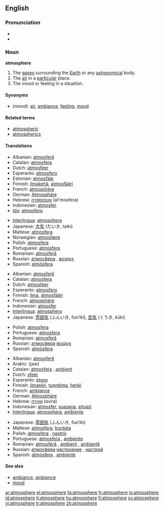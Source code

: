 ==English==

===Pronunciation===
*{{IPA|/ˈætməsˌfɪɹ/ ([[w:General American|GA]]), /ˈɑtməsˌfɛə/ ([[w:Received Pronunciation|RP]])}}
*{{audio|en-us-atmosphere.ogg|Audio (US)}}

===Noun===
'''atmosphere'''

# The [[gas]]es surrounding the [[Earth]] or any [[astronomical]] body.
# The [[air]] in a [[particular]] place.
# The mood or feeling in a situation.

====Synonyms====
*(''mood''): [[air]], [[ambiance]], [[feeling]], [[mood]]

====Related terms====
*[[atmospheric]]
*[[atmospherics]]

====Translations====
{{trans-top|gases surrounding the Earth}}
*Albanian: [[atmosferë]]
*Catalan: [[atmosfera]] {{f}}
*Dutch: [[atmosfeer]] {{m}}
*Esperanto: [[atmosfero]]
*Estonian: [[atmosfäär]]
*Finnish: [[ilmakehä]], [[atmosfääri]]
*French: [[atmosphère]] {{m}}
*German: [[Atmosphäre]] {{f}}
*Hebrew: [[אטמוספרה]] (at'mosfera) {{f}}
*Indonesian: [[atmosfer]]
*[[Ido]]: [[atmosfero]]
{{trans-mid}}
*[[Interlingua]]: [[atmosphera]]
*Japanese: [[大気]] (たいき, taiki)
*Maltese: [[atmosfera]] {{f}}
*Norwegian: [[atmosfære]] {{m}}
*Polish: [[atmosfera]] {{f}}
*Portuguese: [[atmosfera]] {{f}}
*Romanian: [[atmosferă]] {{f}}
*Russian: [[атмосфера]] {{f}}, [[воздух]] {{m}}
*Spanish: [[atmósfera]] {{f}}
{{trans-bottom}}

{{trans-top|air in a particular place}}
*Albanian: [[atmosferë]]
*Catalan: [[atmosfera]] {{f}}
*Dutch: [[atmosfeer]] {{m}}
*Esperanto: [[atmosfero]]
*Finnish: [[ilma]], [[atmosfääri]]
*French: [[atmosphère]] {{m}}
*Indonesian: [[atmosfer]]
*[[Interlingua]]: [[atmosphera]]
*Japanese: [[雰囲気]] (ふんいき, fun’iki), [[空気]] (くうき, kūki)
{{trans-mid}}
*Polish: [[atmosfera]] {{f}}
*Portuguese: [[atmosfera]] {{f}}
*Romanian: [[atmosferă]] {{f}}
*Russian: [[атмосфера]] {{f}} [[воздух]] {{m}}
*Spanish: [[atmósfera]] {{f}}
{{trans-bottom}}

{{trans-top|mood or feeling}}
*Albanian: [[atmosferë]]
*Arabic: {{ARchar|[[جو]]}} (jaw)
*Catalan: [[atmosfera]] {{f}}, [[ambient]] {{m}}
*Dutch: [[sfeer]] {{m}}
*Esperanto: [[etoso]]
*Finnish: [[ilmapiiri]], [[tunnelma]], [[henki]]
*French: [[ambiance]] {{f}}
*German: [[Atmosphäre]]  {{f}}
*Hebrew: [[אווירה]] (avira) {{f}}
*Indonesian: [[atmosfer]], [[suasana]], [[situasi]]
*[[Interlingua]]: [[atmosphera]], [[ambiente]]
{{trans-mid}}
*Japanese: [[雰囲気]] (ふんいき, fun’iki)
*Maltese: [[atmosfera]], [[burdata]]
*Polish: [[atmosfera]] {{f}}, [[nastrój]] {{m}}
*Portuguese: [[atmosfera]] {{f}}, [[ambiente]] {{m}}
*Romanian: [[atmosferă]] {{f}}, [[ambient]] {{m}}, [[ambianţă]] {{f}}
*Russian: [[атмосфера]] {{f}} [[настроение]] {{n}}, [[настрой]] {{m}}
*Spanish: [[atmósfera]] {{f}}, [[ambiente]] {{m}}
{{trans-bottom}}

====See also====
*[[ambiance]], [[ambience]]
*[[mood]]

[[ar:atmosphere]]
[[el:atmosphere]]
[[fa:atmosphere]]
[[fr:atmosphere]]
[[io:atmosphere]]
[[id:atmosphere]]
[[it:atmosphere]]
[[hu:atmosphere]]
[[fi:atmosphere]]
[[sv:atmosphere]]
[[vi:atmosphere]]
[[tr:atmosphere]]
[[zh:atmosphere]]